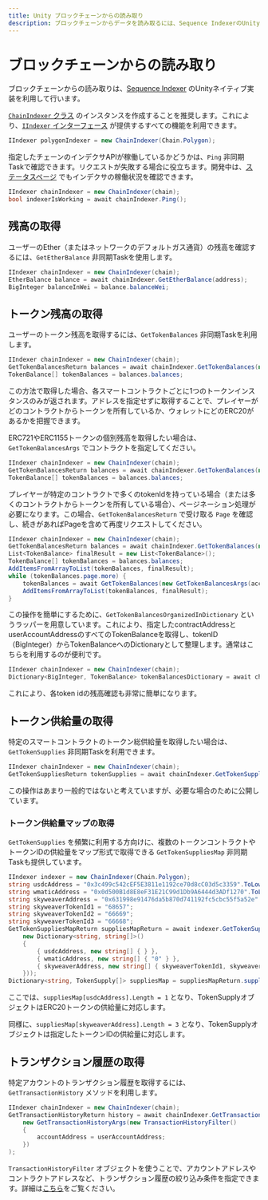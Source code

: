 ```yaml
---
title: Unity ブロックチェーンからの読み取り
description: ブロックチェーンからデータを読み取るには、Sequence IndexerのUnityネイティブ実装を使用します。
---
```


# ブロックチェーンからの読み取り
ブロックチェーンからの読み取りは、[Sequence Indexer](/api-references/indexer/overview) のUnityネイティブ実装を利用して行います。

[`ChainIndexer` クラス](https://github.com/0xsequence/sequence-unity/blob/master/Assets/SequenceSDK/Indexer/ChainIndexer.cs) のインスタンスを作成することを推奨します。これにより、[`IIndexer` インターフェース](https://github.com/0xsequence/sequence-unity/blob/master/Assets/SequenceSDK/Indexer/IIndexer.cs) が提供するすべての機能を利用できます。

```csharp
IIndexer polygonIndexer = new ChainIndexer(Chain.Polygon);
```

指定したチェーンのインデクサAPIが稼働しているかどうかは、`Ping` 非同期Taskで確認できます。リクエストが失敗する場合に役立ちます。開発中は、[ステータスページ](https://status.sequence.info/) でもインデクサの稼働状況を確認できます。

```csharp
IIndexer chainIndexer = new ChainIndexer(chain);
bool indexerIsWorking = await chainIndexer.Ping();
```

## 残高の取得
ユーザーのEther（またはネットワークのデフォルトガス通貨）の残高を確認するには、`GetEtherBalance` 非同期Taskを使用します。

```csharp
IIndexer chainIndexer = new ChainIndexer(chain);
EtherBalance balance = await chainIndexer.GetEtherBalance(address);
BigInteger balanceInWei = balance.balanceWei;
```

## トークン残高の取得
ユーザーのトークン残高を取得するには、`GetTokenBalances` 非同期Taskを利用します。

```csharp
IIndexer chainIndexer = new ChainIndexer(chain);
GetTokenBalancesReturn balances = await chainIndexer.GetTokenBalances(new GetTokenBalancesArgs(address));
TokenBalance[] tokenBalances = balances.balances;
```

この方法で取得した場合、各スマートコントラクトごとに1つのトークンインスタンスのみが返されます。アドレスを指定せずに取得することで、プレイヤーがどのコントラクトからトークンを所有しているか、ウォレットにどのERC20があるかを把握できます。

ERC721やERC1155トークンの個別残高を取得したい場合は、`GetTokenBalancesArgs` でコントラクトを指定してください。

```csharp
IIndexer chainIndexer = new ChainIndexer(chain);
GetTokenBalancesReturn balances = await chainIndexer.GetTokenBalances(new GetTokenBalancesArgs(userAddress, contractAddress));
TokenBalance[] tokenBalances = balances.balances;
```

プレイヤーが特定のコントラクトで多くのtokenIdを持っている場合（または多くのコントラクトからトークンを所有している場合）、ページネーション処理が必要になります。この場合、`GetTokenBalancesReturn` で受け取る `Page` を確認し、続きがあればPageを含めて再度リクエストしてください。

```csharp
IIndexer chainIndexer = new ChainIndexer(chain);
GetTokenBalancesReturn balances = await chainIndexer.GetTokenBalances(new GetTokenBalancesArgs(userAddress, contractAddress));
List<TokenBalance> finalResult = new List<TokenBalance>();
TokenBalance[] tokenBalances = balances.balances;
AddItemsFromArrayToList(tokenBalances, finalResult);
while (tokenBalances.page.more) {
    tokenBalances = await GetTokenBalances(new GetTokenBalancesArgs(accountAddress, contractAddress, tokenBalances.page));
    AddItemsFromArrayToList(tokenBalances, finalResult);
}
```

この操作を簡単にするために、`GetTokenBalancesOrganizedInDictionary` というラッパーを用意しています。これにより、指定したcontractAddressとuserAccountAddressのすべてのTokenBalanceを取得し、tokenID（BigInteger）からTokenBalanceへのDictionaryとして整理します。通常はこちらを利用するのが便利です。

```csharp
IIndexer chainIndexer = new ChainIndexer(chain);
Dictionary<BigInteger, TokenBalance> tokenBalancesDictionary = await chainIndexer.GetTokenBalancesOrganizedInDictionary(accountAddress, contractAddress);
```

これにより、各token idの残高確認も非常に簡単になります。

## トークン供給量の取得
特定のスマートコントラクトのトークン総供給量を取得したい場合は、`GetTokenSupplies` 非同期Taskを利用できます。

```csharp
IIndexer chainIndexer = new ChainIndexer(chain);
GetTokenSuppliesReturn tokenSupplies = await chainIndexer.GetTokenSupplies(new GetTokenSuppliesArgs(contractAddress))
```

この操作はあまり一般的ではないと考えていますが、必要な場合のために公開しています。

### トークン供給量マップの取得
`GetTokenSupplies` を頻繁に利用する方向けに、複数のトークンコントラクトやトークンIDの供給量をマップ形式で取得できる `GetTokenSuppliesMap` 非同期Taskも提供しています。

```csharp
IIndexer indexer = new ChainIndexer(Chain.Polygon);
string usdcAddress = "0x3c499c542cEF5E3811e1192ce70d8cC03d5c3359".ToLower();
string wmaticAddress = "0x0d500B1d8E8eF31E21C99d1Db9A6444d3ADf1270".ToLower();
string skyweaverAddress = "0x631998e91476da5b870d741192fc5cbc55f5a52e".ToLower();
string skyweaverTokenId1 = "68657";
string skyweaverTokenId2 = "66669";
string skyweaverTokenId3 = "66668";
GetTokenSuppliesMapReturn suppliesMapReturn = await indexer.GetTokenSuppliesMap(new GetTokenSuppliesMapArgs(
    new Dictionary<string, string[]>()
    {
        { usdcAddress, new string[] { } },
        { wmaticAddress, new string[] { "0" } },
        { skyweaverAddress, new string[] { skyweaverTokenId1, skyweaverTokenId2, skyweaverTokenId3 } },
    }));
Dictionary<string, TokenSupply[]> suppliesMap = suppliesMapReturn.supplies;
```

ここでは、`suppliesMap[usdcAddress].Length = 1` となり、TokenSupplyオブジェクトはERC20トークンの供給量に対応します。

同様に、`suppliesMap[skyweaverAddress].Length = 3` となり、TokenSupplyオブジェクトは指定したトークンIDの供給量に対応します。

## トランザクション履歴の取得
特定アカウントのトランザクション履歴を取得するには、`GetTransactionHistory` メソッドを利用します。

```csharp
IIndexer chainIndexer = new ChainIndexer(chain);
GetTransactionHistoryReturn history = await chainIndexer.GetTransactionHistory(
    new GetTransactionHistoryArgs(new TransactionHistoryFilter()
    {
        accountAddress = userAccountAddress;
    })
);
```

`TransactionHistoryFilter` オブジェクトを使うことで、アカウントアドレスやコントラクトアドレスなど、トランザクション履歴の絞り込み条件を指定できます。詳細は[こちら](/api-references/indexer/examples/transaction-history)をご覧ください。